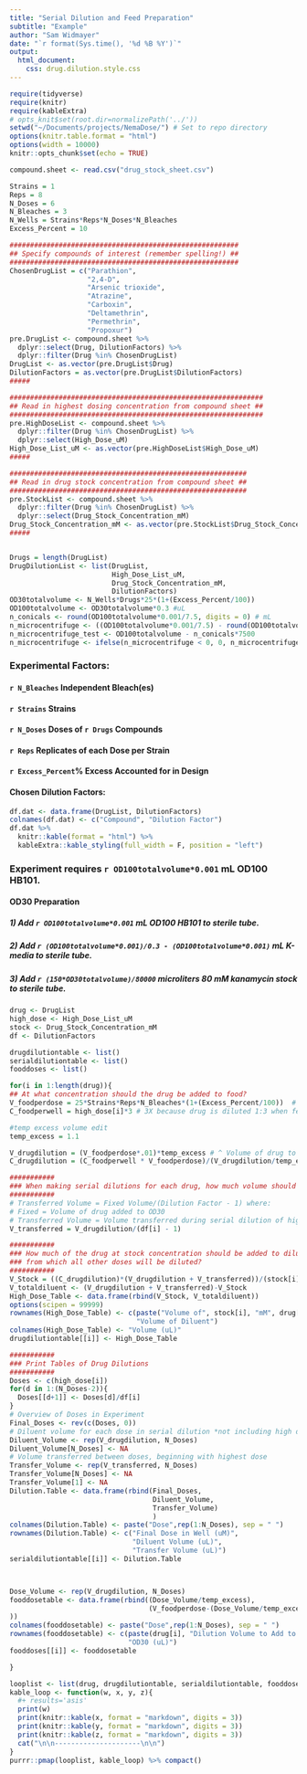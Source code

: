 ```yaml
---
title: "Serial Dilution and Feed Preparation"
subtitle: "Example"
author: "Sam Widmayer"
date: "`r format(Sys.time(), '%d %B %Y')`"
output: 
  html_document:
    css: drug.dilution.style.css
---
```


```r
require(tidyverse)
require(knitr)
require(kableExtra)
# opts_knit$set(root.dir=normalizePath('../'))
setwd("~/Documents/projects/NemaDose/") # Set to repo directory
options(knitr.table.format = "html") 
options(width = 10000)
knitr::opts_chunk$set(echo = TRUE)
```

```r
compound.sheet <- read.csv("drug_stock_sheet.csv")
```

```r
Strains = 1
Reps = 8
N_Doses = 6
N_Bleaches = 3
N_Wells = Strains*Reps*N_Doses*N_Bleaches
Excess_Percent = 10

########################################################
## Specify compounds of interest (remember spelling!) ##
########################################################
ChosenDrugList = c("Parathion", 
                   "2,4-D", 
                   "Arsenic trioxide", 
                   "Atrazine", 
                   "Carboxin", 
                   "Deltamethrin", 
                   "Permethrin", 
                   "Propoxur")
pre.DrugList <- compound.sheet %>%
  dplyr::select(Drug, DilutionFactors) %>%
  dplyr::filter(Drug %in% ChosenDrugList)
DrugList <- as.vector(pre.DrugList$Drug)
DilutionFactors = as.vector(pre.DrugList$DilutionFactors)
#####

##############################################################
## Read in highest dosing concentration from compound sheet ##
##############################################################
pre.HighDoseList <- compound.sheet %>%
  dplyr::filter(Drug %in% ChosenDrugList) %>%
  dplyr::select(High_Dose_uM)
High_Dose_List_uM <- as.vector(pre.HighDoseList$High_Dose_uM)
#####

##########################################################
## Read in drug stock concentration from compound sheet ##
##########################################################
pre.StockList <- compound.sheet %>%
  dplyr::filter(Drug %in% ChosenDrugList) %>%
  dplyr::select(Drug_Stock_Concentration_mM)
Drug_Stock_Concentration_mM <- as.vector(pre.StockList$Drug_Stock_Concentration_mM)
#####


Drugs = length(DrugList)
DrugDilutionList <- list(DrugList,
                         High_Dose_List_uM, 
                         Drug_Stock_Concentration_mM, 
                         DilutionFactors)
OD30totalvolume <- N_Wells*Drugs*25*(1+(Excess_Percent/100))
OD100totalvolume <- OD30totalvolume*0.3 #uL
n_conicals <- round(OD100totalvolume*0.001/7.5, digits = 0) # mL
n_microcentrifuge <- ((OD100totalvolume*0.001/7.5) - round(OD100totalvolume*0.001/7.5, digits = 0))/0.8 # ? not clear to Tim C. 20200611 are these 800 uL?
n_microcentrifuge_test <- OD100totalvolume - n_conicals*7500
n_microcentrifuge <- ifelse(n_microcentrifuge < 0, 0, n_microcentrifuge)
```
### Experimental Factors:
#### ```r N_Bleaches``` Independent Bleach(es)
#### ```r Strains``` Strains
#### ```r N_Doses``` Doses of ```r Drugs``` Compounds
#### ```r Reps``` Replicates of each Dose per Strain
#### ```r Excess_Percent```% Excess Accounted for in Design
#### Chosen Dilution Factors:
```r
df.dat <- data.frame(DrugList, DilutionFactors)
colnames(df.dat) <- c("Compound", "Dilution Factor")
df.dat %>%
  knitr::kable(format = "html") %>%
  kableExtra::kable_styling(full_width = F, position = "left")
```

<!-- ### Experiment requires ```r n_conicals``` 15 mL conicals and ```r n_microcentrifuge``` microcentrifuge tubes of OD100 HB101.  -->
### Experiment requires ```r OD100totalvolume*0.001``` mL OD100 HB101.
#### OD30 Preparation
##### 1) Add ```r OD100totalvolume*0.001``` mL OD100 HB101 to sterile tube.
##### 2) Add ```r (OD100totalvolume*0.001)/0.3 - (OD100totalvolume*0.001)``` mL K-media to sterile tube.
##### 3) Add ```r (150*OD30totalvolume)/80000``` microliters 80 mM kanamycin stock to sterile tube.

```r
drug <- DrugList
high_dose <- High_Dose_List_uM
stock <- Drug_Stock_Concentration_mM
df <- DilutionFactors

drugdilutiontable <- list()
serialdilutiontable <- list()
fooddoses <- list()

for(i in 1:length(drug)){
## At what concentration should the drug be added to food?
V_foodperdose = 25*Strains*Reps*N_Bleaches*(1+(Excess_Percent/100))  # tested bleach  # Well mixture volume (worms, OD30, drug, diluent)
C_foodperwell = high_dose[i]*3 # 3X because drug is diluted 1:3 when fed to worms (50 uL/well)

#temp excess volume edit
temp_excess = 1.1

V_drugdilution = (V_foodperdose*.01)*temp_excess # ^ Volume of drug to add to OD30 mixture, added to make OD30 + 1% Diluent with Drug
C_drugdilution = (C_foodperwell * V_foodperdose)/(V_drugdilution/temp_excess)

###########
### When making serial dilutions for each drug, how much volume should be transferred between doses?
###########
# Transferred Volume = Fixed Volume/(Dilution Factor - 1) where:
# Fixed = Volume of drug added to OD30
# Transferred Volume = Volume transferred during serial dilution of high dose
V_transferred = V_drugdilution/(df[i] - 1)

###########
### How much of the drug at stock concentration should be added to diluent to make the high dose 
### from which all other doses will be diluted?
###########
V_Stock = ((C_drugdilution)*(V_drugdilution + V_transferred))/(stock[i]*1000) # stock (concentratio) here is in uM...
V_totaldiluent <- (V_drugdilution + V_transferred)-V_Stock
High_Dose_Table <- data.frame(rbind(V_Stock, V_totaldiluent))
options(scipen = 99999)
rownames(High_Dose_Table) <- c(paste("Volume of", stock[i], "mM", drug[i], "Stock",sep = " "), # stock concentration here is in mM
                               "Volume of Diluent")
colnames(High_Dose_Table) <- "Volume (uL)"
drugdilutiontable[[i]] <- High_Dose_Table

###########
### Print Tables of Drug Dilutions
###########
Doses <- c(high_dose[i])
for(d in 1:(N_Doses-2)){
  Doses[[d+1]] <- Doses[d]/df[i]
}
# Overview of Doses in Experiment
Final_Doses <- rev(c(Doses, 0))
# Diluent volume for each dose in serial dilution *not including high dose*
Diluent_Volume <- rep(V_drugdilution, N_Doses)
Diluent_Volume[N_Doses] <- NA
# Volume transferred between doses, beginning with highest dose
Transfer_Volume <- rep(V_transferred, N_Doses)
Transfer_Volume[N_Doses] <- NA
Transfer_Volume[1] <- NA
Dilution.Table <- data.frame(rbind(Final_Doses, 
                                   Diluent_Volume, 
                                   Transfer_Volume)
                                   )
colnames(Dilution.Table) <- paste("Dose",rep(1:N_Doses), sep = " ")
rownames(Dilution.Table) <- c("Final Dose in Well (uM)",
                              "Diluent Volume (uL)",
                              "Transfer Volume (uL)")
serialdilutiontable[[i]] <- Dilution.Table



Dose_Volume <- rep(V_drugdilution, N_Doses)
fooddosetable <- data.frame(rbind((Dose_Volume/temp_excess),
                                  (V_foodperdose-(Dose_Volume/temp_excess))
))
colnames(fooddosetable) <- paste("Dose",rep(1:N_Doses), sep = " ")
rownames(fooddosetable) <- c(paste(drug[i], "Dilution Volume to Add to OD30 (above)", sep = " "),
                             "OD30 (uL)")
fooddoses[[i]] <- fooddosetable

}

```

```r
looplist <- list(drug, drugdilutiontable, serialdilutiontable, fooddoses)
kable_loop <- function(w, x, y, z){
  #+ results='asis'
  print(w)
  print(knitr::kable(x, format = "markdown", digits = 3))
  print(knitr::kable(y, format = "markdown", digits = 3))
  print(knitr::kable(z, format = "markdown", digits = 3))
  cat("\n\n---------------------\n\n")
}
purrr::pmap(looplist, kable_loop) %>% compact()
```